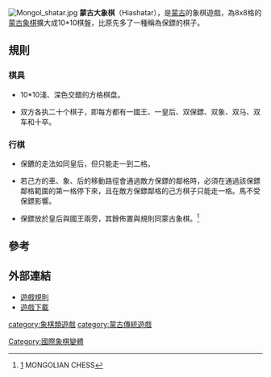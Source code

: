 [[File:Mongol_shatar.jpg|thumb]]
'''蒙古大象棋'''（Hiashatar），是[[蒙古|蒙古]]的象棋遊戲，為8x8格的[[蒙古象棋|蒙古象棋]]擴大成10*10棋盤，比原先多了一種稱為保鏢的棋子。

{{Chess diagram 10x10
| tright
| 

|rd|nd|bd|zd|kd|qd|zd|bd|nd|rd
|pd|pd|pd|pd|pd|pd|pd|pd|pd|pd
|  |  |  |  |  |  |  |  |  |  
|  |  |  |  |  |  |  |  |  |  
|  |  |  |  |  |  |  |  |  |  
|  |  |  |  |  |  |  |  |  |  
|  |  |  |  |  |  |  |  |  |  
|  |  |  |  |  |  |  |  |  |  
|pl|pl|pl|pl|pl|pl|pl|pl|pl|pl
|rl|nl|bl|zl|kl|ql|zl|bl|nl|rl  

| '''蒙古大象棋'''初始設置
}}

==規則==

===棋具===

*10*10淺、深色交錯的方格棋盘。

*双方各执二十个棋子，即每方都有一國王、一皇后、双保鏢、双象、双马、双车和十卒。

===行棋===

*保鑣的走法如同皇后，但只能走一到二格。

*若己方的車、象、<nowiki>后</nowiki>的移動路徑會通過敵方保鏢的鄰格時，必須在通過該保鏢鄰格範圍的第一格停下來，且在敵方保鏢鄰格的己方棋子只能走一格。馬不受保鏢影響。

*保鏢放於皇后與國王兩旁，其餘佈置與規則同蒙古象棋。<ref>[https://web.archive.org/web/20080703142230/http://www.geocities.com/kisslook/eng/mongeng.html] MONGOLIAN CHESS</ref>

==參考==
<div class="references-small">
<references/>
</div>

==外部連結==

*[http://history.chess.free.fr/hiashatar.htm 遊戲規則]
*[http://hem.passagen.se/melki9/Hiashatar.zip  遊戲下載]{{Dead link|date=2019年11月 |bot=InternetArchiveBot |fix-attempted=yes }}
{{象棋類遊戲}}
[[Category:國際象棋變體|Category:國際象棋變體]]
[[category:象棋類遊戲|category:象棋類遊戲]]
[[category:蒙古傳統遊戲|category:蒙古傳統遊戲]]